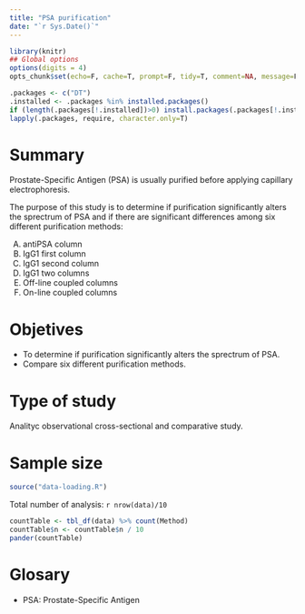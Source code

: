 ```yaml
---
title: "PSA purification"
date: "`r Sys.Date()`"
---
```


```r
library(knitr)
## Global options
options(digits = 4)
opts_chunk$set(echo=F, cache=T, prompt=F, tidy=T, comment=NA, message=F, warning=F, dev="png", dev.args=list(type="cairo"), dpi=300)
```

```r
.packages <- c("DT")
.installed <- .packages %in% installed.packages()
if (length(.packages[!.installed])>0) install.packages(.packages[!.installed])
lapply(.packages, require, character.only=T)
```

<!-- # Authors -->

<!-- - Mercedes de Frutos Gómez ([mfrutos@iqog.csic.es](mailto:mfrutos@iqog.csic.es)) -->
<!-- - Alfredo Sánchez Alberca ([asalber@ceu.es](mailto:asalber@ceu.es)) -->

# Summary

Prostate-Specific Antigen (PSA) is usually purified before applying capillary electrophoresis.

The purpose of this study is to determine if purification significantly alters the sprectrum of PSA and if there are significant differences among six different purification methods:
<ol type="A">
<li>antiPSA column</li>
<li>IgG1 first column</li>
<li>IgG1 second column</li>
<li>IgG1 two columns</li>
<li>Off-line coupled columns</li>
<li>On-line coupled columns</li>
</ol>

# Objetives

- To determine if purification significantly alters the sprectrum of PSA.
- Compare six different purification methods.

# Type of study 

Analityc observational cross-sectional and comparative study.

<!-- # Inclusion criteria -->

<!-- Individuals with prostate cancer or benign prostatic hyperplasia. -->

<!-- # Variables -->

<!-- ```{r variables} -->
<!-- vars <- read.csv(file = "data/variables.csv", header = T, sep = ",") -->
<!-- datatable(vars, rownames = F, escape=F, class = 'display', options = list(dom="ltip")) -->
<!-- ``` -->

# Sample size

```r
source("data-loading.R")
```


Total number of analysis: `r nrow(data)/10`
```r
countTable <- tbl_df(data) %>% count(Method)
countTable$n <- countTable$n / 10
pander(countTable)
```

# Glosary

- PSA: Prostate-Specific Antigen